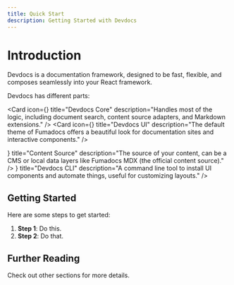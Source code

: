 ```yaml
---
title: Quick Start
description: Getting Started with Devdocs
---
```


# Introduction

Devdocs is a documentation framework, designed to be fast, flexible, and composes seamlessly into your React framework.

Devdocs has different parts:

<Cards>
  <div className='grid grid-col '>
  
  <Card
    icon={<CommandIcon className="size-5" />}
    title="Devdocs Core"
    description="Handles most of the logic, including document search, content source adapters, and Markdown extensions."
  />
  <Card
    icon={<FileText className="size-5" />}
    title="Devdocs UI"
    description="The default theme of Fumadocs offers a beautiful look for documentation sites and interactive components."
  />
  </div>
  <Card
    icon={<Folder className="size-5" />}
    title="Content Source"
    description="The source of your content, can be a CMS or local data layers like Fumadocs MDX (the official content source)."
  />
  <Card
    icon={<CommandIcon className="size-5" />}
    title="Devdocs CLI"
    description="A command line tool to install UI components and automate things, useful for customizing layouts."
  />
</Cards>

## Getting Started

Here are some steps to get started:

1.  **Step 1**: Do this.
2.  **Step 2**: Do that.

## Further Reading

Check out other sections for more details.
